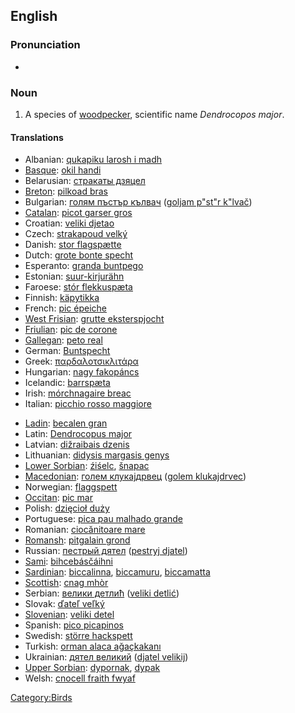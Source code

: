 ==English==

===Pronunciation===
*{{IPA|/'gɻeɪt'spɒtəd'wʊdpɛkeɻ/}}

===Noun===
{{en-noun|sg=[[great]] [[spot]]ted [[woodpecker]]}}

# A species of [[woodpecker]], scientific name ''Dendrocopos major''.

====Translations====
{{trans-top|Bird}}
*Albanian: [[qukapiku larosh i madh]]
*[[Basque]]: [[okil handi]]
*Belarusian: [[стракаты дзяцел]]
*[[Breton]]: [[pilkoad bras]]
*Bulgarian: [[голям пъстър кълвач]] ([[goljam p"st"r k"lvač]])
*[[Catalan]]: [[picot garser gros]]
*Croatian: [[veliki djetao]]
*Czech: [[strakapoud velký]]
*Danish: [[stor flagspætte]]
*Dutch: [[grote bonte specht]] {{m}}
*Esperanto: [[granda buntpego]]
*Estonian: [[suur-kirjurähn]]
*Faroese: [[stór flekkuspæta]]
*Finnish: [[käpytikka]]
*French: [[pic épeiche]] '' ''
*[[West Frisian]]: [[grutte eksterspjocht]]
*[[Friulian]]: [[pic de corone]]
*[[Gallegan]]: [[peto real]]
*German: [[Buntspecht]] {{m}}
*Greek: [[παρδαλοτσικλιτάρα]] '' ''
*Hungarian: [[nagy fakopáncs]]
*Icelandic: [[barrspæta]]
*Irish: [[mórchnagaire breac]]
*Italian: [[picchio rosso maggiore]] '' ''
{{trans-mid}}
*[[Ladin]]: [[becalen gran]]
*Latin: [[Dendrocopus major]] '' ''
*Latvian: [[dižraibais dzenis]]
*Lithuanian: [[didysis margasis genys]]
*[[Lower Sorbian]]: [[źiśelc]], [[šnapac]]
*[[Macedonian]]: [[голем клукаjдрвец]] ([[golem klukajdrvec]])
*Norwegian: [[flaggspett]]
*[[Occitan]]: [[pic mar]]
*Polish: [[dzięcioł duży]] '' ''
*Portuguese: [[pica pau malhado grande]]
*Romanian: [[ciocănitoare mare]]
*[[Romansh]]: [[pitgalain grond]]
*Russian: [[пестрый дятел]] ([[pestryj djatel]]) '' ''
*[[Sami]]: [[bihcebásčáihni]]
*[[Sardinian]]: [[biccalinna]], [[biccamuru]], [[biccamatta]]
*[[Scottish]]: [[cnag mhòr]]
*Serbian: [[велики детлић]] ([[veliki detlić]])
*Slovak: [[ďateľ veľký]]
*[[Slovenian]]: [[veliki detel]]
*Spanish: [[pico picapinos]] '' ''
*Swedish: [[större hackspett]]
*Turkish: [[orman alaca ağaçkakanı]]
*Ukrainian: [[дятел великий]] ([[djatel velikij]])
*[[Upper Sorbian]]: [[dypornak]], [[dypak]]
*Welsh: [[cnocell fraith fwyaf]]
{{trans-bottom}}

[[Category:Birds]]